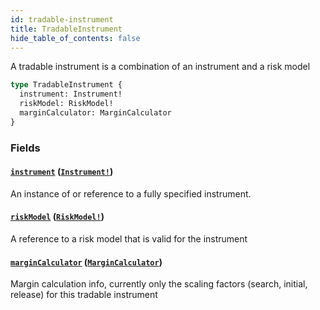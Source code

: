 ```yaml
---
id: tradable-instrument
title: TradableInstrument
hide_table_of_contents: false
---
```



A tradable instrument is a combination of an instrument and a risk model

```graphql
type TradableInstrument {
  instrument: Instrument!
  riskModel: RiskModel!
  marginCalculator: MarginCalculator
}
```


### Fields

#### [`instrument`](#) ([`Instrument!`](/docs/testnet/graphql/objects/instrument))

An instance of or reference to a fully specified instrument.


#### [`riskModel`](#) ([`RiskModel!`](/docs/testnet/graphql/unions/risk-model))

A reference to a risk model that is valid for the instrument


#### [`marginCalculator`](#) ([`MarginCalculator`](/docs/testnet/graphql/objects/margin-calculator))

Margin calculation info, currently only the scaling factors (search, initial, release) for this tradable instrument




